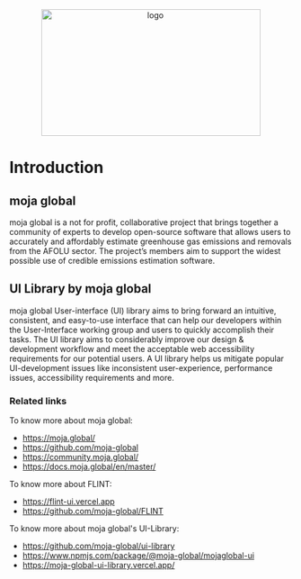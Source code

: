 
<Meta title="Introduction"/>

<center>
<img src="/moja-global-icon.jpg" alt="logo" height="225" width="390"/>
</center>

#
# Introduction 

## moja global

moja global is a not for profit, collaborative project that brings together a community of experts to develop open-source software that allows users to accurately and affordably estimate greenhouse gas emissions and removals from the AFOLU sector. The project’s members aim to support the widest possible use of credible emissions estimation software.

## UI Library by moja global

moja global User-interface (UI) library aims to bring forward an intuitive, consistent, and easy-to-use interface that can help our developers within the User-Interface working group and users to quickly accomplish their tasks. The UI library aims to considerably improve our design & development workflow and meet the acceptable web accessibility requirements for our potential users. A UI library helps us mitigate popular UI-development issues like inconsistent user-experience, performance issues, accessibility requirements and more.

### Related links

To know more about moja global:

- https://moja.global/
- https://github.com/moja-global
- https://community.moja.global/
- https://docs.moja.global/en/master/

To know more about FLINT:

- https://flint-ui.vercel.app
- https://github.com/moja-global/FLINT

To know more about moja global's UI-Library:

- https://github.com/moja-global/ui-library
- https://www.npmjs.com/package/@moja-global/mojaglobal-ui
- https://moja-global-ui-library.vercel.app/
